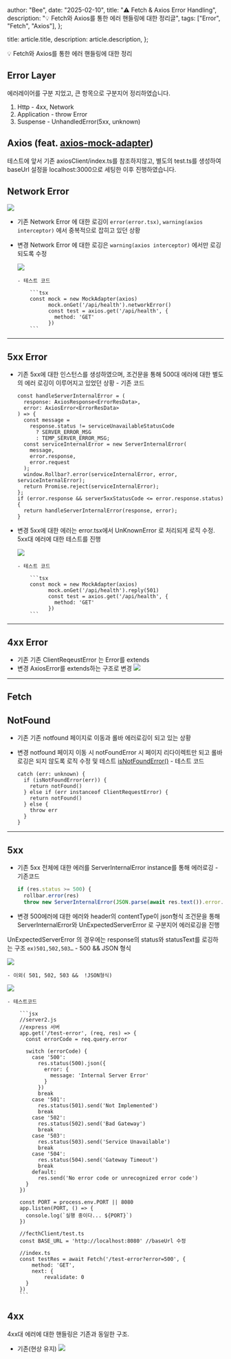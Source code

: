 

  author: "Bee",
  date: "2025-02-10",
  title: "⚠️ Fetch & Axios Error Handling",
  description: "💡 Fetch와 Axios를 통한 에러 핸들링에 대한 정리글",
  tags: ["Error", "Fetch", "Axios"],
};

  title: article.title,
  description: article.description,
};


<aside>💡 Fetch와 Axios를 통한 에러 핸들링에 대한 정리</aside>

## Error Layer

에러레이어를 구분 지었고, 큰 항목으로 구분지어 정리하였습니다.

1. Http - 4xx, Network
2. Application - throw Error
3. Suspense - UnhandledError(5xx, unknown)

## Axios (feat. [axios-mock-adapter](https://www.npmjs.com/package/axios-mock-adapter))

테스트에 앞서 기존 axiosClient/index.ts를 참조하지않고, 별도의 test.ts를 생성하여 baseUrl 설정을 localhost:3000으로 세팅한 이후 진행하였습니다.

## Network Error

<Image src={photo1} />

- 기존
  Network Error 에 대한 로깅이 `error(error.tsx)`, `warning(axios interceptor)` 에서 중복적으로 잡히고 있던 상황
- 변경
  Network Error 에 대한 로깅은 `warning(axios interceptor)` 에서만 로깅되도록 수정

  <Image src={photo2} />

      - 테스트 코드

          ```tsx
          const mock = new MockAdapter(axios)
                mock.onGet('/api/health').networkError()
                const test = axios.get('/api/health', {
                  method: 'GET'
                })
          ```

---

## 5xx Error

- 기존
  5xx에 대한 인스턴스를 생성하였으며, 조건문을 통해 500대 에러에 대한 별도의 에러 로깅이 이루어지고 있었던 상황 - 기존 코드

  ```tsx
  const handleServerInternalError = (
    response: AxiosResponse<ErrorResData>,
    error: AxiosError<ErrorResData>
  ) => {
    const message =
      response.status != serviceUnavailableStatusCode
        ? SERVER_ERROR_MSG
        : TEMP_SERVER_ERROR_MSG;
    const serviceInternalError = new ServerInternalError(
      message,
      error.response,
      error.request
    );
    window.Rollbar?.error(serviceInternalError, error, serviceInternalError);
    return Promise.reject(serviceInternalError);
  };
  if (error.response && server5xxStatusCode <= error.response.status) {
    return handleServerInternalError(response, error);
  }
  ```

- 변경
  5xx에 대한 에러는 error.tsx에서 UnKnownError 로 처리되게 로직 수정. 5xx대 에러에 대한 테스트를 진행

  <Image src={photo3} />

      - 테스트 코드

          ```tsx
          const mock = new MockAdapter(axios)
                mock.onGet('/api/health').reply(501)
                const test = axios.get('/api/health', {
                  method: 'GET'
                })
          ```

---

## 4xx Error

- 기존
  기존 ClientReqeustError 는 Error를 extends
- 변경
  AxiosError를 extends하는 구조로 변경
  <Image src={photo4} />

---

## Fetch

## NotFound

- 기존
  기존 notfound 페이지로 이동과 롤바 에러로깅이 되고 있는 상황
- 변경
  notfound 페이지 이동 시 notFoundError 시 페이지 리다이렉트만 되고 롤바 로깅은 되지 않도록 로직 수정 및 테스트
  [isNotFoundError()](https://github.com/vercel/next.js/blob/056b675bd94370e35ca91b8a08ad22bc63714c1b/packages/next/src/client/components/not-found.ts#L23) - 테스트 코드

  ```tsx
  catch (err: unknown) {
    if (isNotFoundError(err)) {
      return notFound()
    } else if (err instanceof ClientRequestError) {
      return notFound()
    } else {
      throw err
    }
  }
  ```

---

## 5xx

- 기존
  5xx 전체에 대한 에러를 ServerInternalError instance를 통해 에러로깅 - 기존코드

  ```jsx
  if (res.status >= 500) {
    rollbar.error(res)
    throw new ServerInternalError(JSON.parse(await res.text()).error.message)
  ```

- 변경
  500에러에 대한 에러와 header의 contentType이 json형식 조건문을 통해 ServerInternalError와 UnExpectedServerError 로 구분지어 에러로깅을 진행

UnExpectedServerError 의 경우에는 response의 status와 statusText를 로깅하는 구조
`ex)501,502,503…` - 500 && JSON 형식

<Image src={photo5} />

    - 이외( 501, 502, 503 &&  !JSON형식)

<Image src={photo6} />

    - 테스트코드

        ```jsx
        //server2.js
        //express 서버
        app.get('/test-error', (req, res) => {
          const errorCode = req.query.error

          switch (errorCode) {
            case '500':
              res.status(500).json({
                error: {
                  message: 'Internal Server Error'
                }
              })
              break
            case '501':
              res.status(501).send('Not Implemented')
              break
            case '502':
              res.status(502).send('Bad Gateway')
              break
            case '503':
              res.status(503).send('Service Unavailable')
              break
            case '504':
              res.status(504).send('Gateway Timeout')
              break
            default:
              res.send('No error code or unrecognized error code')
          }
        })

        const PORT = process.env.PORT || 8080
        app.listen(PORT, () => {
          console.log(`실행 중이다... ${PORT}`)
        })

        //fecthClient/test.ts
        const BASE_URL = 'http://localhost:8080' //baseUrl 수정

        //index.ts
        const testRes = await Fetch('/test-error?error=500', {
        	method: 'GET',
        	next: {
        		revalidate: 0
          }
        })
        ```

## 4xx

4xx대 에러에 대한 핸들링은 기존과 동일한 구조.

- 기존(현상 유지)
  <Image src={photo7} />
